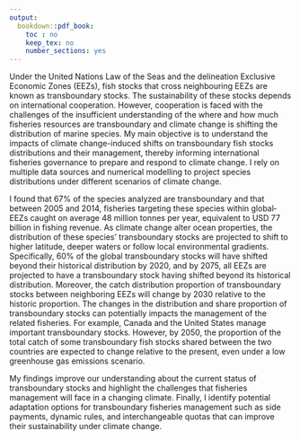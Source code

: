 ```yaml
---
output:
  bookdown::pdf_book:
    toc : no
    keep_tex: no
    number_sections: yes
---
```


Under the United Nations Law of the Seas and the delineation Exclusive Economic Zones (EEZs), fish stocks that cross neighbouring EEZs are known as transboundary stocks. The sustainability of these stocks depends on international cooperation. However, cooperation is faced with the challenges of the insufficient understanding of the where and how much fisheries resources are transboundary and climate change is shifting the distribution of marine species. My main objective is to understand the impacts of climate change-induced shifts on transboundary fish stocks distributions and their management, thereby informing international fisheries governance to prepare and respond to climate change. I rely on multiple data sources and numerical modelling to project species distributions under different scenarios of climate change.

I found that 67% of the species analyzed are transboundary and that between 2005 and 2014, fisheries targeting these species within global‐EEZs caught on average 48 million tonnes per year, equivalent to USD 77 billion in fishing revenue. As climate change alter ocean properties, the distribution of these species’ transboundary stocks are projected to shift to higher latitude, deeper waters or follow local environmental gradients. Specifically, 60% of the global transboundary stocks will have shifted beyond their historical distribution by 2020, and by 2075, all EEZs are projected to have a transboundary stock having shifted beyond its historical distribution. Moreover, the catch distribution proportion of transboundary stocks between neighboring EEZs will change by 2030 relative to the historic proportion. The changes in the distribution and share proportion of transboundary stocks can potentially impacts the management of the related fisheries. For example, Canada and the United States manage important transboundary stocks. However, by 2050, the proportion of the total catch of some transboundary fish stocks shared between the two countries are expected to change relative to the present, even under a low greenhouse gas emissions scenario.

My findings improve our understanding about the current status of transboundary stocks and highlight the challenges that fisheries management will face in a changing climate. Finally, I identify potential adaptation options for transboundary fisheries management such as side payments, dynamic rules, and interchangeable quotas that can improve their sustainability under climate change.
